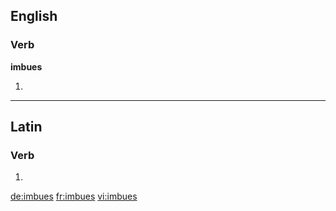 ==English==

===Verb===
'''imbues'''

# {{third-person singular of|imbue}}

----

==Latin==

===Verb===
{{la-verb-form|imbuēs}}

# {{conjugation of|imbuo|imbuō|2|s|fut|act|ind|lang=la}}


[[de:imbues]]
[[fr:imbues]]
[[vi:imbues]]